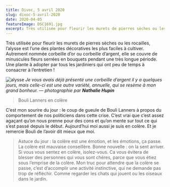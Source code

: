 ```yaml
---
title: Divoc, 5 avril 2020
slug: divoc-5-avril-2020
date: 2020-04-05
featureImage: DSC1691.jpg
excerpt: Très utilisée pour fleurir les murets de pierres sèches ou les rocailles, l’alysse est l’une des plantes décoratives les plus faciles à cultiver...
---
```


Très utilisée pour fleurir les murets de pierres sèches ou les rocailles, l’alysse est l’une des plantes décoratives les plus faciles à cultiver. Autrement nommée corbeille d’or ou corbeille d’argent, elle se couvre de minuscules fleurs serrées en bouquets pendant une très longue période. Une plante à adopter par tous les jardiniers qui ont peu de temps à consacrer à l’entretien !

![alysse](DSC1691.jpg)
_Je vous avais déjà présenté une corbeille d’argent il y a quelques jours, mais celle-ci est une autre variété, annuelle, qui se resème à mon grand bonheur. — photographie par **Nathalie Hupin**_

> Bouli Lanners en colère

C’est mon sourire du jour : le coup de gueule de Bouli Lanners à propos du comportement de nos politiciens dans cette crise. C’est vrai que c’est assez agaçant qu’on nous prenne pour des cons et qu’on mente sur tout ce qui s’est passé depuis le début. Aujourd’hui moi aussi je suis en colère. Et je remercie Bouli de l’avoir dit mieux que moi.

> Astuce du jour : la colère est une émotion, et les émotions, ça passe. La colère est mauvaise conseillère. Bonne nouvelle : on la sent arriver. Si vous vous sentez en colère, isolez-vous. Ca vous évitera de blesser des personnes qui vous sont chères, parce que vous étiez sous l’emprise de la colère. Mon truc pour attendre que la colère se passe, c’est d’accomplir une activité instinctive, qui ne demande pas trop de réfléchir. Comme regarder les chats qui jouent ou les oiseaux dans le jardin.
